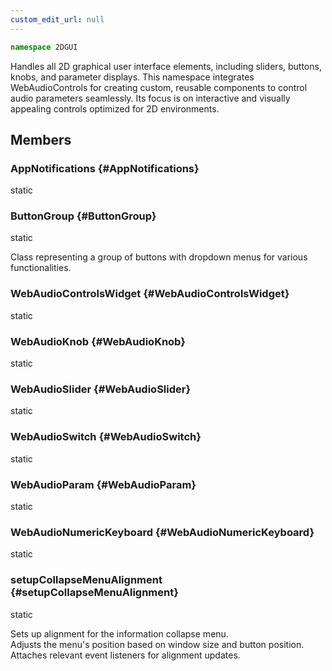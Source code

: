 ```yaml
---
custom_edit_url: null
---
```


```ts
namespace 2DGUI
```

<p>Handles all 2D graphical user interface elements, including sliders, buttons, knobs, and parameter displays.
This namespace integrates WebAudioControls for creating custom, reusable components to control audio parameters seamlessly.
Its focus is on interactive and visually appealing controls optimized for 2D environments.</p>

## Members
### AppNotifications {#AppNotifications}

<div>
  <span className="badge badge--info">static</span>
</div>

### ButtonGroup {#ButtonGroup}

<div>
  <span className="badge badge--info">static</span>
</div>

<p>Class representing a group of buttons with dropdown menus for various functionalities.</p>

### WebAudioControlsWidget {#WebAudioControlsWidget}

<div>
  <span className="badge badge--info">static</span>
</div>

### WebAudioKnob {#WebAudioKnob}

<div>
  <span className="badge badge--info">static</span>
</div>

### WebAudioSlider {#WebAudioSlider}

<div>
  <span className="badge badge--info">static</span>
</div>

### WebAudioSwitch {#WebAudioSwitch}

<div>
  <span className="badge badge--info">static</span>
</div>

### WebAudioParam {#WebAudioParam}

<div>
  <span className="badge badge--info">static</span>
</div>

### WebAudioNumericKeyboard {#WebAudioNumericKeyboard}

<div>
  <span className="badge badge--info">static</span>
</div>

### setupCollapseMenuAlignment {#setupCollapseMenuAlignment}

<div>
  <span className="badge badge--info">static</span>
</div>

<p>Sets up alignment for the information collapse menu.<br />Adjusts the menu's position based on window size and button position.<br />Attaches relevant event listeners for alignment updates.</p>

